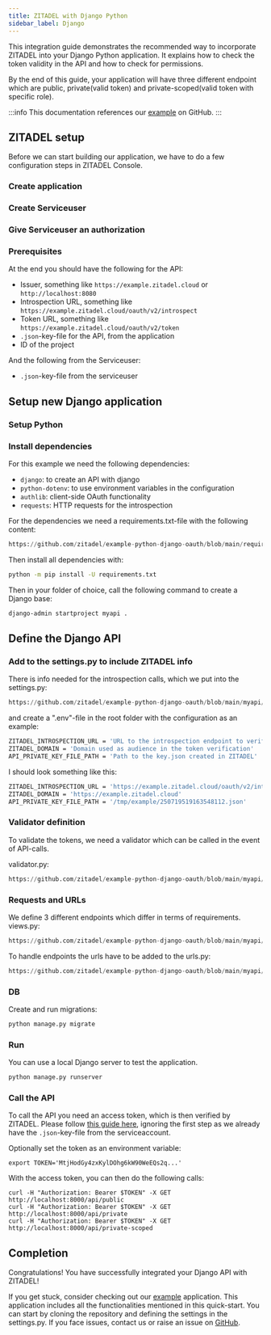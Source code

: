 ```yaml
---
title: ZITADEL with Django Python 
sidebar_label: Django
---
```



This integration guide demonstrates the recommended way to incorporate ZITADEL into your Django Python application.
It explains how to check the token validity in the API and how to check for permissions.

By the end of this guide, your application will have three different endpoint which are public, private(valid token) and private-scoped(valid token with specific role).

:::info
This documentation references our [example](https://github.com/zitadel/example-django-python-oauth) on GitHub.
:::

## ZITADEL setup

Before we can start building our application, we have to do a few configuration steps in ZITADEL Console.

### Create application

<AppJWT/>

### Create Serviceuser

<ServiceuserJWT/>

### Give Serviceuser an authorization

<ServiceuserRole/>

### Prerequisites

At the end you should have the following for the API:
- Issuer, something like `https://example.zitadel.cloud` or `http://localhost:8080`
- Introspection URL, something like `https://example.zitadel.cloud/oauth/v2/introspect`
- Token URL, something like `https://example.zitadel.cloud/oauth/v2/token`
- `.json`-key-file for the API, from the application
- ID of the project

And the following from the Serviceuser:
- `.json`-key-file from the serviceuser

## Setup new Django application

### Setup Python

<SetupPython/>

### Install dependencies

For this example we need the following dependencies:
- `django`: to create an API with django
- `python-dotenv`: to use environment variables in the configuration
- `authlib`: client-side OAuth functionality
- `requests`: HTTP requests for the introspection


For the dependencies we need a requirements.txt-file with the following content:

```python reference
https://github.com/zitadel/example-python-django-oauth/blob/main/requirements.txt
```

Then install all dependencies with:
```bash
python -m pip install -U requirements.txt
```

Then in your folder of choice, call the following command to create a Django base:
```bash
django-admin startproject myapi .
```

## Define the Django API

### Add to the settings.py to include ZITADEL info

There is info needed for the introspection calls, which we put into the settings.py:

```python reference
https://github.com/zitadel/example-python-django-oauth/blob/main/myapi/settings.py#L125-L133
```

and create a ".env"-file in the root folder with the configuration as an example:
```bash
ZITADEL_INTROSPECTION_URL = 'URL to the introspection endpoint to verify the provided token'
ZITADEL_DOMAIN = 'Domain used as audience in the token verification'
API_PRIVATE_KEY_FILE_PATH = 'Path to the key.json created in ZITADEL'
```

I should look something like this:

```bash
ZITADEL_INTROSPECTION_URL = 'https://example.zitadel.cloud/oauth/v2/introspect'
ZITADEL_DOMAIN = 'https://example.zitadel.cloud'
API_PRIVATE_KEY_FILE_PATH = '/tmp/example/250719519163548112.json'
```

### Validator definition

To validate the tokens, we need a validator which can be called in the event of API-calls.

validator.py:

```python reference
https://github.com/zitadel/example-python-django-oauth/blob/main/myapi/validator.py
```

### Requests and URLs

We define 3 different endpoints which differ in terms of requirements.
views.py:

```python reference
https://github.com/zitadel/example-python-django-oauth/blob/main/myapi/views.py
```

To handle endpoints the urls have to be added to the urls.py:

```python reference
https://github.com/zitadel/example-python-django-oauth/blob/main/myapi/urls.py
```

### DB

Create and run migrations:

```bash
python manage.py migrate
```

### Run

You can use a local Django server to test the application.

```bash
python manage.py runserver
```

### Call the API

To call the API you need an access token, which is then verified by ZITADEL.
Please follow [this guide here](/docs/guides/integrate/token-introspection/private-key-jwt#get-an-access-token), ignoring the first step as we already have the `.json`-key-file from the serviceaccount.

Optionally set the token as an environment variable:
```
export TOKEN='MtjHodGy4zxKylDOhg6kW90WeEQs2q...'
```

With the access token, you can then do the following calls:
```
curl -H "Authorization: Bearer $TOKEN" -X GET http://localhost:8000/api/public
curl -H "Authorization: Bearer $TOKEN" -X GET http://localhost:8000/api/private
curl -H "Authorization: Bearer $TOKEN" -X GET http://localhost:8000/api/private-scoped
```

## Completion

Congratulations! You have successfully integrated your Django API with ZITADEL!

If you get stuck, consider checking out our [example](https://github.com/zitadel/example-python-django-oauth) application. This application includes all the functionalities mentioned in this quick-start. You can start by cloning the repository and defining the settings in the settings.py. If you face issues, contact us or raise an issue on [GitHub](https://github.com/zitadel/example-python-django-oauth/issues).
